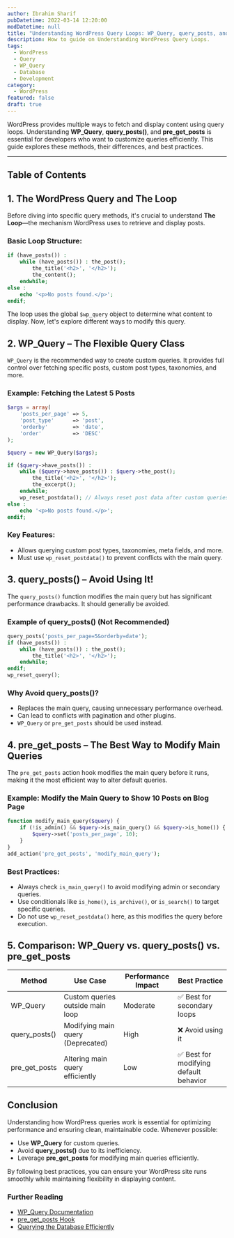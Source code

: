 ```yaml
---
author: Ibrahim Sharif
pubDatetime: 2022-03-14 12:20:00
modDatetime: null
title: "Understanding WordPress Query Loops: WP_Query, query_posts, and pre_get_posts"
description: How to guide on Understanding WordPress Query Loops.
tags:
  - WordPress
  - Query
  - WP_Query
  - Database
  - Development
category:
  - WordPress
featured: false
draft: true
---
```



WordPress provides multiple ways to fetch and display content using query loops. Understanding **WP_Query**, **query_posts()**, and **pre_get_posts** is essential for developers who want to customize queries efficiently. This guide explores these methods, their differences, and best practices.

---

## Table of Contents

## **1. The WordPress Query and The Loop**

Before diving into specific query methods, it's crucial to understand **The Loop**—the mechanism WordPress uses to retrieve and display posts.

### **Basic Loop Structure:**
```php
if (have_posts()) :
    while (have_posts()) : the_post();
        the_title('<h2>', '</h2>');
        the_content();
    endwhile;
else :
    echo '<p>No posts found.</p>';
endif;
```

The loop uses the global `$wp_query` object to determine what content to display. Now, let's explore different ways to modify this query.


## **2. WP_Query – The Flexible Query Class**

`WP_Query` is the recommended way to create custom queries. It provides full control over fetching specific posts, custom post types, taxonomies, and more.

### **Example: Fetching the Latest 5 Posts**
```php
$args = array(
    'posts_per_page' => 5,
    'post_type'      => 'post',
    'orderby'        => 'date',
    'order'          => 'DESC'
);

$query = new WP_Query($args);

if ($query->have_posts()) :
    while ($query->have_posts()) : $query->the_post();
        the_title('<h2>', '</h2>');
        the_excerpt();
    endwhile;
    wp_reset_postdata(); // Always reset post data after custom queries.
else :
    echo '<p>No posts found.</p>';
endif;
```

### **Key Features:**
- Allows querying custom post types, taxonomies, meta fields, and more.
- Must use `wp_reset_postdata()` to prevent conflicts with the main query.


## **3. query_posts() – Avoid Using It!**

The `query_posts()` function modifies the main query but has significant performance drawbacks. It should generally be avoided.

### **Example of query_posts() (Not Recommended)**
```php
query_posts('posts_per_page=5&orderby=date');
if (have_posts()) :
    while (have_posts()) : the_post();
        the_title('<h2>', '</h2>');
    endwhile;
endif;
wp_reset_query();
```

### **Why Avoid query_posts()?**
- Replaces the main query, causing unnecessary performance overhead.
- Can lead to conflicts with pagination and other plugins.
- `WP_Query` or `pre_get_posts` should be used instead.


## **4. pre_get_posts – The Best Way to Modify Main Queries**

The `pre_get_posts` action hook modifies the main query before it runs, making it the most efficient way to alter default queries.

### **Example: Modify the Main Query to Show 10 Posts on Blog Page**
```php
function modify_main_query($query) {
    if (!is_admin() && $query->is_main_query() && $query->is_home()) {
        $query->set('posts_per_page', 10);
    }
}
add_action('pre_get_posts', 'modify_main_query');
```

### **Best Practices:**
- Always check `is_main_query()` to avoid modifying admin or secondary queries.
- Use conditionals like `is_home()`, `is_archive()`, or `is_search()` to target specific queries.
- Do not use `wp_reset_postdata()` here, as this modifies the query before execution.


## **5. Comparison: WP_Query vs. query_posts() vs. pre_get_posts**

| Method          | Use Case | Performance Impact | Best Practice |
|---------------|---------|------------------|--------------|
| WP_Query      | Custom queries outside main loop | Moderate | ✅ Best for secondary loops |
| query_posts() | Modifying main query (Deprecated) | High | ❌ Avoid using it |
| pre_get_posts | Altering main query efficiently | Low | ✅ Best for modifying default behavior |


## **Conclusion**

Understanding how WordPress queries work is essential for optimizing performance and ensuring clean, maintainable code. Whenever possible:
- Use **WP_Query** for custom queries.
- Avoid **query_posts()** due to its inefficiency.
- Leverage **pre_get_posts** for modifying main queries efficiently.

By following best practices, you can ensure your WordPress site runs smoothly while maintaining flexibility in displaying content.


### **Further Reading**
- [WP_Query Documentation](https://developer.wordpress.org/reference/classes/wp_query/)
- [pre_get_posts Hook](https://developer.wordpress.org/reference/hooks/pre_get_posts/)
- [Querying the Database Efficiently](https://developer.wordpress.org/themes/basics/the-loop/)

